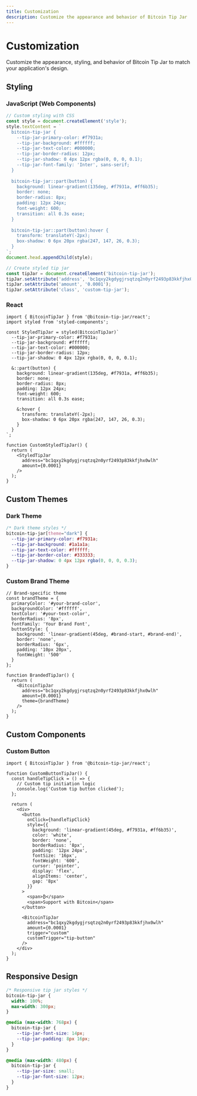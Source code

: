 ```yaml
---
title: Customization
description: Customize the appearance and behavior of Bitcoin Tip Jar
---
```


# Customization

Customize the appearance, styling, and behavior of Bitcoin Tip Jar to match your application's design.

## Styling

### JavaScript (Web Components)

```javascript
// Custom styling with CSS
const style = document.createElement('style');
style.textContent = `
  bitcoin-tip-jar {
    --tip-jar-primary-color: #f7931a;
    --tip-jar-background: #ffffff;
    --tip-jar-text-color: #000000;
    --tip-jar-border-radius: 12px;
    --tip-jar-shadow: 0 4px 12px rgba(0, 0, 0, 0.1);
    --tip-jar-font-family: 'Inter', sans-serif;
  }
  
  bitcoin-tip-jar::part(button) {
    background: linear-gradient(135deg, #f7931a, #ff6b35);
    border: none;
    border-radius: 8px;
    padding: 12px 24px;
    font-weight: 600;
    transition: all 0.3s ease;
  }
  
  bitcoin-tip-jar::part(button):hover {
    transform: translateY(-2px);
    box-shadow: 0 6px 20px rgba(247, 147, 26, 0.3);
  }
`;
document.head.appendChild(style);

// Create styled tip jar
const tipJar = document.createElement('bitcoin-tip-jar');
tipJar.setAttribute('address', 'bc1qxy2kgdygjrsqtzq2n0yrf2493p83kkfjhx0wlh');
tipJar.setAttribute('amount', '0.0001');
tipJar.setAttribute('class', 'custom-tip-jar');
```

### React

```tsx
import { BitcoinTipJar } from '@bitcoin-tip-jar/react';
import styled from 'styled-components';

const StyledTipJar = styled(BitcoinTipJar)`
  --tip-jar-primary-color: #f7931a;
  --tip-jar-background: #ffffff;
  --tip-jar-text-color: #000000;
  --tip-jar-border-radius: 12px;
  --tip-jar-shadow: 0 4px 12px rgba(0, 0, 0, 0.1);
  
  &::part(button) {
    background: linear-gradient(135deg, #f7931a, #ff6b35);
    border: none;
    border-radius: 8px;
    padding: 12px 24px;
    font-weight: 600;
    transition: all 0.3s ease;
    
    &:hover {
      transform: translateY(-2px);
      box-shadow: 0 6px 20px rgba(247, 147, 26, 0.3);
    }
  }
`;

function CustomStyledTipJar() {
  return (
    <StyledTipJar
      address="bc1qxy2kgdygjrsqtzq2n0yrf2493p83kkfjhx0wlh"
      amount={0.0001}
    />
  );
}
```

## Custom Themes

### Dark Theme

```css
/* Dark theme styles */
bitcoin-tip-jar[theme="dark"] {
  --tip-jar-primary-color: #f7931a;
  --tip-jar-background: #1a1a1a;
  --tip-jar-text-color: #ffffff;
  --tip-jar-border-color: #333333;
  --tip-jar-shadow: 0 4px 12px rgba(0, 0, 0, 0.3);
}
```

### Custom Brand Theme

```tsx
// Brand-specific theme
const brandTheme = {
  primaryColor: '#your-brand-color',
  backgroundColor: '#ffffff',
  textColor: '#your-text-color',
  borderRadius: '8px',
  fontFamily: 'Your Brand Font',
  buttonStyle: {
    background: 'linear-gradient(45deg, #brand-start, #brand-end)',
    border: 'none',
    borderRadius: '6px',
    padding: '10px 20px',
    fontWeight: '500'
  }
};

function BrandedTipJar() {
  return (
    <BitcoinTipJar
      address="bc1qxy2kgdygjrsqtzq2n0yrf2493p83kkfjhx0wlh"
      amount={0.0001}
      theme={brandTheme}
    />
  );
}
```

## Custom Components

### Custom Button

```tsx
import { BitcoinTipJar } from '@bitcoin-tip-jar/react';

function CustomButtonTipJar() {
  const handleTipClick = () => {
    // Custom tip initiation logic
    console.log('Custom tip button clicked');
  };

  return (
    <div>
      <button 
        onClick={handleTipClick}
        style={{
          background: 'linear-gradient(45deg, #f7931a, #ff6b35)',
          color: 'white',
          border: 'none',
          borderRadius: '8px',
          padding: '12px 24px',
          fontSize: '16px',
          fontWeight: '600',
          cursor: 'pointer',
          display: 'flex',
          alignItems: 'center',
          gap: '8px'
        }}
      >
        <span>₿</span>
        <span>Support with Bitcoin</span>
      </button>
      
      <BitcoinTipJar
        address="bc1qxy2kgdygjrsqtzq2n0yrf2493p83kkfjhx0wlh"
        amount={0.0001}
        trigger="custom"
        customTrigger="tip-button"
      />
    </div>
  );
}
```

## Responsive Design

```css
/* Responsive tip jar styles */
bitcoin-tip-jar {
  width: 100%;
  max-width: 300px;
}

@media (max-width: 768px) {
  bitcoin-tip-jar {
    --tip-jar-font-size: 14px;
    --tip-jar-padding: 8px 16px;
  }
}

@media (max-width: 480px) {
  bitcoin-tip-jar {
    --tip-jar-size: small;
    --tip-jar-font-size: 12px;
  }
}
```
